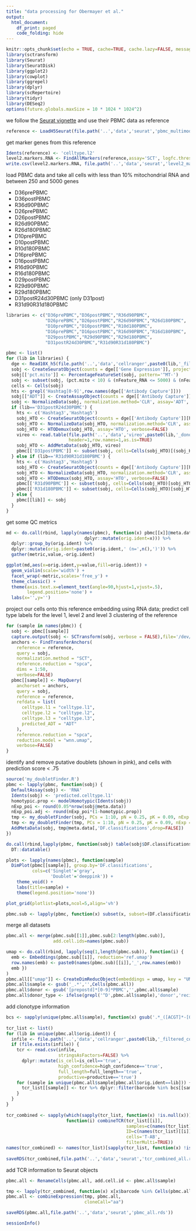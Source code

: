 ```yaml
---
title: "data processing for Obermayer et al."
output: 
  html_document:
    df_print: paged
    code_folding: hide
---
```


```r
knitr::opts_chunk$set(echo = TRUE, cache=TRUE, cache.lazy=FALSE, message=FALSE, warning=FALSE)
library(sctransform)
library(Seurat)
library(SeuratDisk)
library(ggplot2)
library(cowplot)
library(ggrepel)
library(dplyr)
library(scRepertoire)
library(tidyr)
library(DESeq2)
options(future.globals.maxSize = 10 * 1024 * 1024^2)
```

we follow the [Seurat vignette](https://satijalab.org/seurat/v4.0/reference_mapping.html) and use their PBMC data as reference

```r
reference <- LoadH5Seurat(file.path('..','data','seurat','pbmc_multimodal.h5seurat'))
```

get marker genes from this reference

```r
Idents(reference) <- 'celltype.l2'
level2.markers.RNA <- FindAllMarkers(reference,assay='SCT', logfc.threshold=1, min.pct=.25,only.pos=TRUE)
write.csv(level2.markers.RNA, file.path('..','data','seurat','level2_markers_RNA.csv'))
```

load PBMC data and take all cells with less than 10% mitochondrial RNA and between 250 and 5000 genes

- D36prePBMC
- D36postPBMC
- R36d90PBMC
- D26prePBMC
- D26postPBMC
- R26d90PBMC
- R26d180PBMC
- D10prePBMC
- D10postPBMC
- R10d180PBMC
- D16prePBMC
- D16postPBMC
- R16d90PBMC
- R16d180PBMC
- D29postPBMC
- R29d90PBMC
- R29d180PBMC
- D31postR24d30PBMC (only D31post)
- R31d90R31d180PBMC

```r
libraries <- c("D36prePBMC","D36postPBMC","R36d90PBMC",
               "D26prePBMC","D26postPBMC","R26d90PBMC","R26d180PBMC",
               "D10prePBMC","D10postPBMC","R10d180PBMC",
               "D16prePBMC","D16postPBMC","R16d90PBMC","R16d180PBMC",
               "D29postPBMC","R29d90PBMC","R29d180PBMC",
               "D31postR24d30PBMC","R31d90R31d180PBMC")

pbmc <- list()
for (lib in libraries) {
  dge <- Read10X_h5(file.path('..','data','cellranger',paste0(lib,'_filtered_counts.h5')))
  sobj <- CreateSeuratObject(counts = dge[['Gene Expression']], project=lib)
  sobj[['pct.mito']] <- PercentageFeatureSet(sobj, pattern='^MT-')
  sobj <- subset(sobj, (pct.mito < 10) & (nFeature_RNA <= 5000) & (nFeature_RNA >= 250))
  cells <- Cells(sobj)
  hts <- grepl('Hashtag[0-9]',row.names(dge[['Antibody Capture']]))
  sobj[["ADT"]] <- CreateAssayObject(counts = dge[['Antibody Capture']][!hts,cells,drop=FALSE])
  sobj <- NormalizeData(sobj, normalization.method='CLR', assay='ADT', verbose=FALSE, margin=2)
  if (lib=='D31postR24d30PBMC') {
    hts <- c('Hashtag3','Hashtag5')
    sobj_HTO <- CreateSeuratObject(counts = dge[['Antibody Capture']][hts,cells],drop=FALSE,assay='HTO')
    sobj_HTO <- NormalizeData(sobj_HTO, normalization.method='CLR', assay='HTO', verbose=FALSE)
    sobj_HTO <- HTODemux(sobj_HTO, assay='HTO', verbose=FALSE)
    vireo <- read.table(file.path('..','data','vireo',paste0(lib,'_donor_ids.tsv')),
                        header=1,row.names=1,as.is=TRUE)
    sobj_HTO <- AddMetaData(sobj_HTO, vireo)
    pbmc[['D31postPBMC']] <- subset(sobj, cells=Cells(sobj_HTO)[(sobj_HTO$donor_id=='donor0') & (sobj_HTO$hash.ID %in% c('Hashtag3','Negative'))])
  } else if (lib=='R31d90R31d180PBMC') {
    hts <- c('Hashtag3','Hashtag5')
    sobj_HTO <- CreateSeuratObject(counts = dge[['Antibody Capture']][hts,cells],drop=FALSE,assay='HTO')
    sobj_HTO <- NormalizeData(sobj_HTO, normalization.method='CLR', assay='HTO', verbose=FALSE)
    sobj_HTO <- HTODemux(sobj_HTO, assay='HTO', verbose=FALSE)
    pbmc[['R31d90PBMC']] <- subset(sobj, cells=Cells(sobj_HTO)[sobj_HTO$hash.ID=='Hashtag3'])
    pbmc[['R31d180PBMC']] <- subset(sobj, cells=Cells(sobj_HTO)[sobj_HTO$hash.ID=='Hashtag5'])
  } else {
    pbmc[[lib]] <- sobj
  }
}
```

get some QC metrics

```r
md <- do.call(rbind, lapply(names(pbmc), function(x) pbmc[[x]]@meta.data[,c('nCount_RNA','nFeature_RNA','pct.mito')] %>%
                              dplyr::mutate(orig.ident=x))) %>%
  dplyr::group_by(orig.ident) %>%
  dplyr::mutate(orig.ident=paste0(orig.ident,' (n=',n(),')')) %>%
  gather(metric,value,-orig.ident)

ggplot(md,aes(x=orig.ident,y=value,fill=orig.ident)) + 
  geom_violin(scale='width') +
  facet_wrap(~metric,scales='free_y') + 
  theme_classic() + 
  theme(axis.text.x=element_text(angle=90,hjust=1,vjust=.5),
        legend.position='none') + 
  labs(x='',y='')
```

project our cells onto this reference embedding using RNA data; predict cell type labels for the level 1, level 2 and level 3 clustering of the reference

```r
for (sample in names(pbmc)) {
  sobj <- pbmc[[sample]]
  capture.output(sobj <- SCTransform(sobj, verbose = FALSE),file='/dev/null')
  anchors <- FindTransferAnchors(
    reference = reference,
    query = sobj,
    normalization.method = "SCT",
    reference.reduction = "spca",
    dims = 1:50,
    verbose=FALSE)
  pbmc[[sample]] <- MapQuery(
    anchorset = anchors,
    query = sobj,
    reference = reference,
    refdata = list(
      celltype.l1 = "celltype.l1",
      celltype.l2 = "celltype.l2",
      celltype.l3 = "celltype.l3",
      predicted_ADT = "ADT"
    ),
    reference.reduction = "spca", 
    reduction.model = "wnn.umap",
    verbose=FALSE)
}
```

identify and remove putative doublets (shown in pink), and cells with prediction score < .75

```r
source('my_doubletFinder.R')
pbmc <- lapply(pbmc, function(sobj) {
  DefaultAssay(sobj) <- 'RNA'
  Idents(sobj) <- 'predicted.celltype.l1'
  homotypic.prop <- modelHomotypic(Idents(sobj))
  nExp_poi <- round(0.05*nrow(sobj@meta.data)) 
  nExp_poi.adj <- round(nExp_poi*(1-homotypic.prop))
  tmp <- my_doubletFinder(sobj, PCs = 1:10, pN = 0.25, pK = 0.09, nExp = nExp_poi, reuse.pANN = FALSE)
  tmp <- my_doubletFinder(tmp, PCs = 1:10, pN = 0.25, pK = 0.09, nExp = nExp_poi.adj, reuse.pANN = "pANN")
  AddMetaData(sobj, tmp@meta.data[,'DF.classifications',drop=FALSE])
})

do.call(rbind,lapply(pbmc, function(sobj) table(sobj$DF.classifications))) %>%
  DT::datatable()

plots <- lapply(names(pbmc), function(sample)
  DimPlot(pbmc[[sample]], group.by='DF.classifications',
          cols=c('Singlet'='gray',
                 'Doublet'='deeppink')) +
    theme_void() + 
    labs(title=sample) + 
    theme(legend.position='none'))

plot_grid(plotlist=plots,ncol=5,align='vh')

pbmc.sub <- lapply(pbmc, function(x) subset(x, subset=(DF.classifications=='Singlet') & (predicted.celltype.l1.score >= .75)))
```

merge all datasets

```r
pbmc.all <- merge(pbmc.sub[[1]],pbmc.sub[2:length(pbmc.sub)],
                  add.cell.ids=names(pbmc.sub))

umap <- do.call(rbind, lapply(seq(1,length(pbmc.sub)), function(i) {
  emb <- Embeddings(pbmc.sub[[i]], reduction='ref.umap')
  row.names(emb) <- paste0(names(pbmc.sub)[[i]],'_',row.names(emb))
  emb })
)
pbmc.all[["umap"]] <- CreateDimReducObject(embeddings = umap, key = "UMAP_", assay = DefaultAssay(pbmc.all))
pbmc.all$sample <- gsub('_.*','',Cells(pbmc.all))
pbmc.all$donor <- gsub('[prepostd]*[0-9]*PBMC','',pbmc.all$sample)
pbmc.all$donor_type <- ifelse(grepl('^D',pbmc.all$sample),'donor','recipient')
```

add clonotype information

```r
bcs <- sapply(unique(pbmc.all$sample), function(x) gsub('.*_([ACGT]*-[0-9]*)','\\1',Cells(pbmc.all)[pbmc.all$sample==x]))
  
tcr_list <- list()
for (lib in unique(pbmc.all$orig.ident)) {
  infile <- file.path('..','data','cellranger',paste0(lib,'_filtered_contigs.csv'))
  if (file.exists(infile)) {
    tcr <- read.csv(infile,
                    stringsAsFactors=FALSE) %>%
      dplyr::mutate(is_cell=is_cell=='true',
                    high_confidence=high_confidence=='true',
                    full_length=full_length=='true',
                    productive=productive=='true')
    for (sample in unique(pbmc.all$sample[pbmc.all$orig.ident==lib])) {
      tcr_list[[sample]] <- tcr %>% dplyr::filter(barcode %in% bcs[[sample]])
    }
  }
}
  
tcr_combined <- sapply(which(sapply(tcr_list, function(x) !is.null(x))),
                       function(i) combineTCR(tcr_list[[i]],
                                              samples=c(names(tcr_list)[[i]]),
                                              ID=c(names(tcr_list)[[i]]),
                                              cells='T-AB',
                                              filterMulti=TRUE))
names(tcr_combined) <- names(tcr_list)[sapply(tcr_list, function(x) !is.null(x))]
  
saveRDS(tcr_combined,file.path('..','data','seurat','tcr_combined_all.rds'))
```

add TCR information to Seurat objects

```r
pbmc.all <- RenameCells(pbmc.all, add.cell.id <- pbmc.all$sample)

tmp <- lapply(tcr_combined, function(x) x[x$barcode %in% Cells(pbmc.all),])
pbmc.all <- combineExpression(tmp, pbmc.all,
                              cloneCall="aa")
```

```r
saveRDS(pbmc.all,file.path('..','data','seurat','pbmc_all.rds'))
```

```r
sessionInfo()
```

